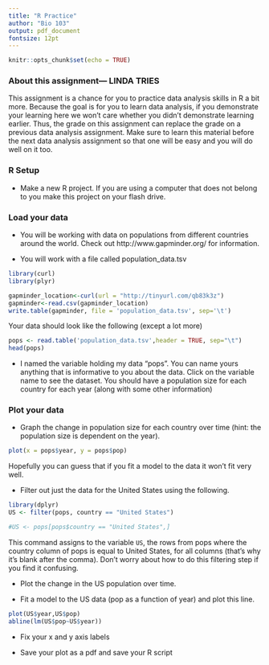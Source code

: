 ```yaml
---
title: "R Practice"
author: "Bio 103"
output: pdf_document
fontsize: 12pt 
---
```


```r
knitr::opts_chunk$set(echo = TRUE)
```

### About this assignment--- LINDA TRIES

This assignment is a chance for you to practice data analysis skills in R a bit more. Because the goal is for you to learn data analysis, if you demonstrate your learning here we won't care whether you didn't demonstrate learning earlier. Thus, the grade on this assignment can replace the grade on a previous data analysis assignment. Make sure to learn this material before the next data analysis assignment so that one will be easy and you will do well on it too.

### R Setup

* Make a new R project. If you are using a computer that does not belong to you make this project on your flash drive.

### Load your data

* You will be working with data on populations from different countries around the world. Check out http://www.gapminder.org/ for information.

* You will work with a file called population_data.tsv

```r
library(curl)
library(plyr)

gapminder_location<-curl(url = "http://tinyurl.com/qb83k3z")
gapminder<-read.csv(gapminder_location)
write.table(gapminder, file = 'population_data.tsv', sep='\t')
```

Your data should look like the following (except a lot more)
```r
pops <- read.table('population_data.tsv',header = TRUE, sep="\t")
head(pops)
```

* I named the variable holding my data "pops". You can name yours anything that is informative to you about the data. Click on the variable name to see the dataset. You should have a population size for each country for each year (along with some other information)

### Plot your data

* Graph the change in population size for each country over time (hint: the population size is dependent on the year).
```r
plot(x = pops$year, y = pops$pop)
```

Hopefully you can guess that if you fit a model to the data it won't fit very well. 

* Filter out just the data for the United States using the following.

```r
library(dplyr)
US <- filter(pops, country == "United States")

#US <- pops[pops$country == "United States",]
```

This command assigns to the variable `US`, the rows from pops where the country column of pops is equal to United States, for all columns (that's why it's blank after the comma). Don't worry about how to do this filtering step if you find it confusing. 

* Plot the change in the US population over time.

* Fit a model to the US data (pop as a function of year) and plot this line.
```r
plot(US$year,US$pop)
abline(lm(US$pop~US$year))
```

* Fix your x and y axis labels

* Save your plot as a pdf and save your R script